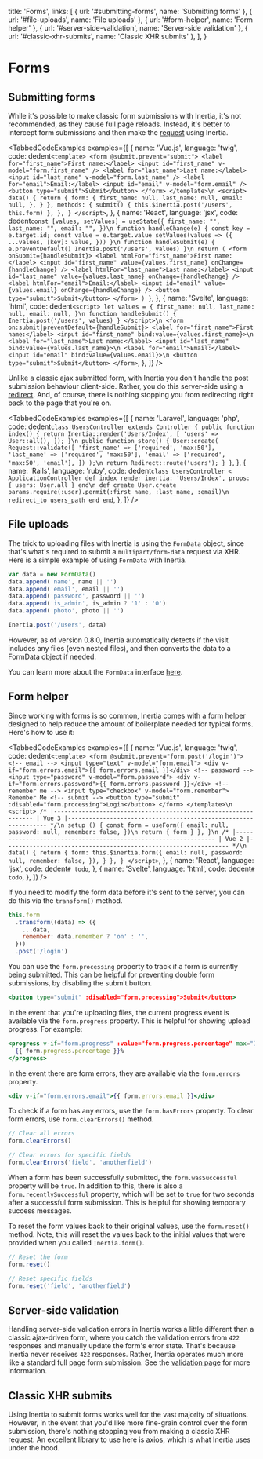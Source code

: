 
  title: 'Forms',
  links: [
    { url: '#submitting-forms', name: 'Submitting forms' },
    { url: '#file-uploads', name: 'File uploads' },
    { url: '#form-helper', name: 'Form helper' },
    { url: '#server-side-validation', name: 'Server-side validation' },
    { url: '#classic-xhr-submits', name: 'Classic XHR submits' },
  ],
}

# Forms

## Submitting forms

While it's possible to make classic form submissions with Inertia, it's not recommended, as they cause full page reloads. Instead, it's better to intercept form submissions and then make the [request](/requests) using Inertia.

<TabbedCodeExamples
  examples={[
    {
      name: 'Vue.js',
      language: 'twig',
      code: dedent`
        <template>
          <form @submit.prevent="submit">
            <label for="first_name">First name:</label>
            <input id="first_name" v-model="form.first_name" />
            <label for="last_name">Last name:</label>
            <input id="last_name" v-model="form.last_name" />
            <label for="email">Email:</label>
            <input id="email" v-model="form.email" />
            <button type="submit">Submit</button>
          </form>
        </template>\n
        <script>
          data() {
            return {
              form: {
                first_name: null,
                last_name: null,
                email: null,
              },
            }
          },
          methods: {
            submit() {
              this.$inertia.post('/users', this.form)
            },
          },
        }
        </script>
      `,
    },
    {
      name: 'React',
      language: 'jsx',
      code: dedent`
          const [values, setValues] = useState({
            first_name: "",
            last_name: "",
            email: "",
          })\n
          function handleChange(e) {
            const key = e.target.id;
            const value = e.target.value
            setValues(values => ({
                ...values,
                [key]: value,
            }))
          }\n
          function handleSubmit(e) {
            e.preventDefault()
            Inertia.post('/users', values)
          }\n
          return (
            <form onSubmit={handleSubmit}>
              <label htmlFor="first_name">First name:</label>
              <input id="first_name" value={values.first_name} onChange={handleChange} />
              <label htmlFor="last_name">Last name:</label>
              <input id="last_name" value={values.last_name} onChange={handleChange} />
              <label htmlFor="email">Email:</label>
              <input id="email" value={values.email} onChange={handleChange} />
              <button type="submit">Submit</button>
            </form>
          )
        }
      `,
    },
    {
      name: 'Svelte',
      language: 'html',
      code: dedent`
        <script>
          let values = {
            first_name: null,
            last_name: null,
            email: null,
          }\n
          function handleSubmit() {
            Inertia.post('/users', values)
          }
        </script>\n
        <form on:submit|preventDefault={handleSubmit}>
          <label for="first_name">First name:</label>
          <input id="first_name" bind:value={values.first_name}>\n
          <label for="last_name">Last name:</label>
          <input id="last_name" bind:value={values.last_name}>\n
          <label for="email">Email:</label>
          <input id="email" bind:value={values.email}>\n
          <button type="submit">Submit</button>
        </form>
      `,
    },
  ]}
/>

Unlike a classic ajax submitted form, with Inertia you don't handle the post submission behaviour client-side. Rather, you do this server-side using a [redirect](/redirects). And, of course, there is nothing stopping you from redirecting right back to the page that you're on.

<TabbedCodeExamples
  examples={[
    {
      name: 'Laravel',
      language: 'php',
      code: dedent`
        class UsersController extends Controller
        {
            public function index()
            {
                return Inertia::render('Users/Index', [
                  'users' => User::all(),
                ]);
            }\n
            public function store()
            {
                User::create(
                    Request::validate([
                        'first_name' => ['required', 'max:50'],
                        'last_name' => ['required', 'max:50'],
                        'email' => ['required', 'max:50', 'email'],
                    ])
                );\n
                return Redirect::route('users');
            }
        }
      `,
    },
    {
      name: 'Rails',
      language: 'ruby',
      code: dedent`
        class UsersController < ApplicationController
          def index
            render inertia: 'Users/Index', props: { users: User.all }
          end\n
          def create
            User.create params.require(:user).permit(:first_name, :last_name, :email)\n
            redirect_to users_path
          end
        end
      `,
    },
  ]}
/>

## File uploads

The trick to uploading files with Inertia is using the `FormData` object, since that's what's required to submit a `multipart/form-data` request via XHR. Here is a simple example of using `FormData` with Inertia.

```js
var data = new FormData()
data.append('name', name || '')
data.append('email', email || '')
data.append('password', password || '')
data.append('is_admin', is_admin ? '1' : '0')
data.append('photo', photo || '')

Inertia.post('/users', data)
```

<Notice>
  However, as of version <inlineCode>0.8.0</inlineCode>, Inertia automatically detects if the visit includes any files
  (even nested files), and then converts the data to a <inlineCode>FormData</inlineCode> object if needed.
</Notice>

You can learn more about the `FormData` interface [here](https://developer.mozilla.org/en-US/docs/Web/API/FormData).

## Form helper

Since working with forms is so common, Inertia comes with a form helper designed to help reduce the amount of boilerplate needed for typical forms. Here's how to use it:

<TabbedCodeExamples
  examples={[
    {
      name: 'Vue.js',
      language: 'twig',
      code: dedent`
        <template>
          <form @submit.prevent="form.post('/login')">
            <!-- email -->
            <input type="text" v-model="form.email">
            <div v-if="form.errors.email">{{ form.errors.email }}</div>
            <!-- password -->
            <input type="password" v-model="form.password">
            <div v-if="form.errors.password">{{ form.errors.password }}</div>
            <!-- remember me -->
            <input type="checkbox" v-model="form.remember"> Remember Me
            <!-- submit -->
            <button type="submit" :disabled="form.processing">Login</button>
          </form>
        </template>\n
        <script>
        /*
        |----------------------------------------------------------------
        | Vue 3
        |----------------------------------------------------------------
        */\n
          setup () {
            const form = useForm({
              email: null,
              password: null,
              remember: false,
            })\n
            return { form }
          },
        }\n
        /*
        |----------------------------------------------------------------
        | Vue 2
        |----------------------------------------------------------------
        */\n
          data() {
            return {
              form: this.$inertia.form({
                email: null,
                password: null,
                remember: false,
              }),
            }
          },
        }
        </script>
      `,
    },
    {
      name: 'React',
      language: 'jsx',
      code: dedent`
        # todo
      `,
    },
    {
      name: 'Svelte',
      language: 'html',
      code: dedent`
        # todo
      `,
    },
  ]}
/>

If you need to modify the form data before it's sent to the server, you can do this via the `transform()` method.

```js
this.form
  .transform((data) => ({
    ...data,
    remember: data.remember ? 'on' : '',
  }))
  .post('/login')
```

You can use the `form.processing` property to track if a form is currently being submitted. This can be helpful for preventing double form submissions, by disabling the submit button.

```jsx
<button type="submit" :disabled="form.processing">Submit</button>
```

In the event that you're uploading files, the current progress event is available via the `form.progress` property. This is helpful for showing upload progress. For example:

```jsx
<progress v-if="form.progress" :value="form.progress.percentage" max="100">
  {{ form.progress.percentage }}%
</progress>
```

In the event there are form errors, they are available via the `form.errors` property.

```jsx
<div v-if="form.errors.email">{{ form.errors.email }}</div>
```

To check if a form has any errors, use the `form.hasErrors` property. To clear form errors, use `form.clearErrors()` method.

```js
// Clear all errors
form.clearErrors()

// Clear errors for specific fields
form.clearErrors('field', 'anotherfield')
```

When a form has been successfully submitted, the `form.wasSuccessful` property will be `true`. In addition to this, there is also a `form.recentlySuccessful` property, which will be set to `true` for two seconds after a successful form submission. This is helpful for showing temporary success messages.

To reset the form values back to their original values, use the `form.reset()` method. Note, this will reset the values back to the initial values that were provided when you called `Inertia.form()`.

```js
// Reset the form
form.reset()

// Reset specific fields
form.reset('field', 'anotherfield')
```

## Server-side validation

Handling server-side validation errors in Inertia works a little different than a classic ajax-driven form, where you catch the validation errors from `422` responses and manually update the form's error state. That's because Inertia never receives `422` responses. Rather, Inertia operates much more like a standard full page form submission. See the [validation page](/validation) for more information.

## Classic XHR submits

Using Inertia to submit forms works well for the vast majority of situations. However, in the event that you'd like more fine-grain control over the form submission, there's nothing stopping you from making a classic XHR request. An excellent library to use here is [axios](https://github.com/axios/axios), which is what Inertia uses under the hood.
